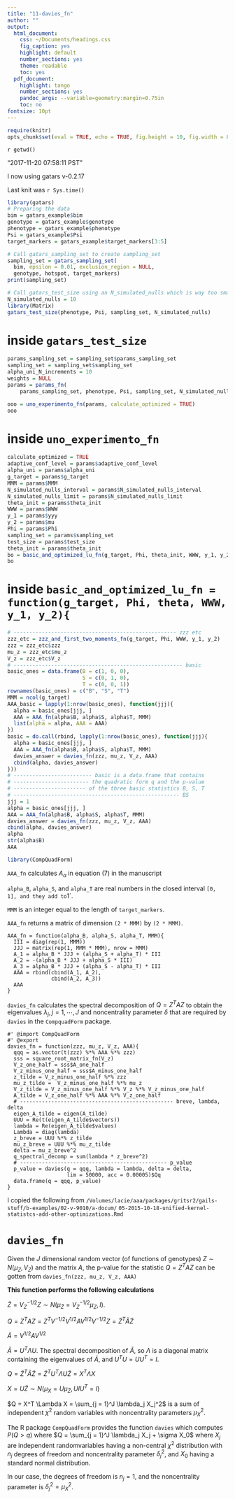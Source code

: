 ```yaml
---
title: "11-davies_fn"
author: ""
output:
  html_document:
    css: ~/Documents/headings.css
    fig_caption: yes
    highlight: default
    number_sections: yes
    theme: readable
    toc: yes
  pdf_document:
    highlight: tango
    number_sections: yes
    pandoc_args: --variable=geometry:margin=0.75in
    toc: no
fontsize: 10pt
---
```

<A NAME="top"> </A>

```r
require(knitr)
opts_chunk$set(eval = TRUE, echo = TRUE, fig.height = 10, fig.width = 8, tidy=FALSE)
```

`r getwd()`  

"2017-11-20 07:58:11 PST"

I now using gatars v-0.2.17

Last knit was `r Sys.time()`

```r
library(gatars)
# Preparing the data
bim = gatars_example$bim
genotype = gatars_example$genotype
phenotype = gatars_example$phenotype
Psi = gatars_example$Psi
target_markers = gatars_example$target_markers[3:5]

# Call gatars_sampling_set to create sampling_set
sampling_set = gatars_sampling_set(
  bim, epsilon = 0.01, exclusion_region = NULL,
  genotype, hotspot, target_markers)
print(sampling_set)

# Call gatars_test_size using an N_simulated_nulls which is way too small
N_simulated_nulls = 10
library(Matrix)
gatars_test_size(phenotype, Psi, sampling_set, N_simulated_nulls)
```

# inside `gatars_test_size`
```r
params_sampling_set = sampling_set$params_sampling_set
sampling_set = sampling_set$sampling_set
alpha_uni_N_increments = 10
weights = NULL
params = params_fn(
    params_sampling_set, phenotype, Psi, sampling_set, N_simulated_nulls, weights)
```


```r
ooo = uno_experimento_fn(params, calculate_optimized = TRUE)
ooo
```

# inside `uno_experimento_fn`

```r
calculate_optimized = TRUE
adaptive_conf_level = params$adaptive_conf_level
alpha_uni = params$alpha_uni
g_target = params$g_target
MMM = params$MMM
N_simulated_nulls_interval = params$N_simulated_nulls_interval
N_simulated_nulls_limit = params$N_simulated_nulls_limit
theta_init = params$theta_init
WWW = params$WWW
y_1 = params$yyy
y_2 = params$mu
Phi = params$Phi
sampling_set = params$sampling_set
test_size = params$test_size
theta_init = params$theta_init
bo = basic_and_optimized_lu_fn(g_target, Phi, theta_init, WWW, y_1, y_2)
bo
```


# inside `basic_and_optimized_lu_fn = function(g_target, Phi, theta, WWW, y_1, y_2){`
```r
# ---------------------------------------------------- zzz etc
zzz_etc = zzz_and_first_two_moments_fn(g_target, Phi, WWW, y_1, y_2)
zzz = zzz_etc$zzz
mu_z = zzz_etc$mu_z
V_z = zzz_etc$V_z
# ------------------------------------------------------ basic
basic_ones = data.frame(B = c(1, 0, 0),
                        S = c(0, 1, 0),
                        T = c(0, 0, 1))
rownames(basic_ones) = c("B", "S", "T")
MMM = ncol(g_target)
AAA_basic = lapply(1:nrow(basic_ones), function(jjj){
  alpha = basic_ones[jjj, ]
  AAA = AAA_fn(alpha$B, alpha$S, alpha$T, MMM)
  list(alpha = alpha, AAA = AAA)
})
basic = do.call(rbind, lapply(1:nrow(basic_ones), function(jjj){
  alpha = basic_ones[jjj, ]
  AAA = AAA_fn(alpha$B, alpha$S, alpha$T, MMM)
  davies_answer = davies_fn(zzz, mu_z, V_z, AAA)
  cbind(alpha, davies_answer)
}))
# ------------------------- basic is a data.frame that contains 
# ------------------------ the quadratic form q and the p-value 
# ----------------------- of the three basic statistics B, S, T
# ----------------------------------------------------- BS
jjj = 1
alpha = basic_ones[jjj, ]
AAA = AAA_fn(alpha$B, alpha$S, alpha$T, MMM)
davies_answer = davies_fn(zzz, mu_z, V_z, AAA)
cbind(alpha, davies_answer)
alpha
str(alpha$B)
AAA

library(CompQuadForm)
```


`AAA_fn` calculates $A_{\alpha}$ in equation (7) in the manuscript

`alpha_B`, `alpha_S`, and `alpha_T` are real numbers in the closed interval
`[0, 1], and they add to `1`.

`MMM` is an integer equal to the length of `target_markers`.     

`AAA_fn` returns a matrix of dimension `(2 * MMM)` by `(2 * MMM)`.

```
AAA_fn = function(alpha_B, alpha_S, alpha_T, MMM){
  III = diag(rep(1, MMM))
  JJJ = matrix(rep(1, MMM * MMM), nrow = MMM)
  A_1 = alpha_B * JJJ + (alpha_S + alpha_T) * III
  A_2 = -(alpha_B * JJJ + alpha_S * III)
  A_3 = alpha_B * JJJ + (alpha_S - alpha_T) * III
  AAA = rbind(cbind(A_1, A_2),
              cbind(A_2, A_3))
  AAA
}
```

`davies_fn` calculates the spectral decomposition of $Q = Z^T A Z$ to obtain
the eigenvalues $\lambda_j, j = 1, \cdots, J$ and noncentrality parameter
$\delta$ that are required by `davies` in the `CompquadForm` package.

```
#' @import CompQuadForm
#' @export
davies_fn = function(zzz, mu_z, V_z, AAA){
  qqq = as.vector(t(zzz) %*% AAA %*% zzz)
  sss = square_root_matrix_fn(V_z)
  V_z_one_half = sss$A_one_half
  V_z_minus_one_half = sss$A_minus_one_half
  z_tilde = V_z_minus_one_half %*% zzz
  mu_z_tilde =  V_z_minus_one_half %*% mu_z
  V_z_tilde = V_z_minus_one_half %*% V_z %*% V_z_minus_one_half
  A_tilde = V_z_one_half %*% AAA %*% V_z_one_half
  # ------------------------------------------------- breve, lambda, delta
  eigen_A_tilde = eigen(A_tilde)
  UUU = Re(t(eigen_A_tilde$vectors))
  lambda = Re(eigen_A_tilde$values)
  Lambda = diag(lambda)
  z_breve = UUU %*% z_tilde
  mu_z_breve = UUU %*% mu_z_tilde
  delta = mu_z_breve^2
  q_spectral_decomp = sum(lambda * z_breve^2)
  # ----------------------------------------------- p_value
  p_value = davies(q = qqq, lambda = lambda, delta = delta,
                   lim = 50000, acc = 0.00005)$Qq
  data.frame(q = qqq, p_value)
}
```



I copied the following from 
`/Volumes/lacie/aaa/packages/gritsr2/gails-stuff/b-examples/02-v-9010/a-docum/`
`05-2015-10-18-unified-kernel-statistcs-add-other-optimizations.Rmd`

# `davies_fn`

Given the $J$ dimensional random vector (of functions of genotypes) $Z \sim N \big( \mu_Z, V_Z \big)$ and the matrix $A$, 
the p-value for the statistic $Q = Z^T A Z$ can be gotten from `davies_fn(zzz, mu_z, V_z, AAA)`

**This function performs the following calculations**

$\tilde{Z} = V_{Z}^{-1/2} Z \sim N \big( \mu_{\tilde{Z}} = V_{Z}^{-1/2} \mu_Z, I \big)$.

$Q = Z^T A Z = Z^T V^{-1/2} V^{1/2} A V^{1/2} V^{-1/2} Z = \tilde{Z}^T \tilde{A} \tilde{Z}$

$\tilde{A} = V^{1/2} A V^{1/2}$

$\tilde{A} = U^T \Lambda U$. The spectral decomposition of $\tilde{A}$, so $\Lambda$ is a diagonal matrix containing the eigenvalues of $\tilde{A}$, and $U^T U = U U^T = I$.

$Q = \tilde{Z}^T \tilde{A} \tilde{Z} = \tilde{Z}^T U^T \Lambda U \tilde{Z} = X^T \Lambda X$

$X = U \tilde{Z} \sim N \big( \mu_X = U \mu_{\tilde{Z}}, U I U^T = I)$

$Q = X^T \Lambda X = \sum_{j = 1}^J \lambda_j X_j^2$ is a sum of independent $\chi^2$ random variables with noncentrality parameters $\mu_X^2$.

The R package `CompQuadForm` provides the function `davies` which computes $P(Q > q)$ where $Q = \sum_{j = 1}^J \lambda_j X_j + \sigma X_0$ where $X_j$ are independent randomvariables having a non-central $\chi^2$ distribution with $n_j$ degrees of freedom and noncentrality parameter $\delta_j^2$, and $X_0$ having a standard normal distribution.

In our case, the degrees of freedom is $n_j = 1$, and the noncentrality parameter is $\delta_j^2 = \mu_X^2$.
